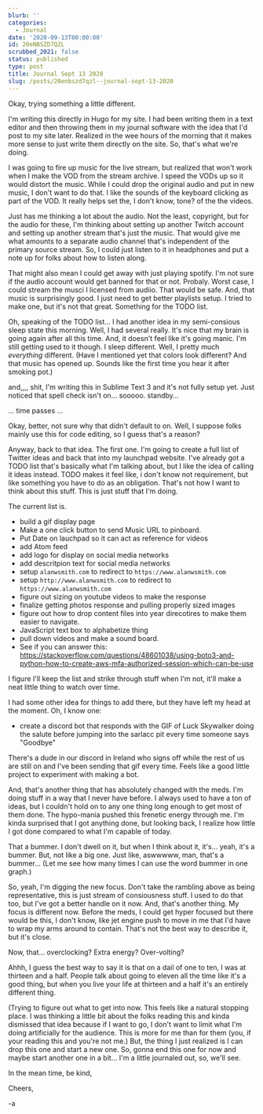 ```yaml
---
blurb: ''
categories:
  - Journal
date: '2020-09-13T00:00:00'
id: 20eNBSZD7QZL
scrubbed_2021: false
status: published
type: post
title: Journal Sept 13 2020
slug: /posts/20enbszd7qzl--journal-sept-13-2020
---
```


Okay, trying something a little different. 

I'm writing this directly in Hugo for my site. I had been writing them in a text editor and then throwing them in my journal software with the idea that I'd post to my site later. Realized in the wee hours of the morning that it makes more sense to just write them directly on the site. So, that's what we're doing.

I was going to fire up music for the live stream, but realized that won't work when I make the VOD from the stream archive. I speed the VODs up so it would distort the music. While I could drop the original audio and put in new music, I don't want to do that. I like the sounds of the keyboard clicking as part of the VOD. It really helps set the, I don't know, tone? of the the videos. 

Just has me thinking a lot about the audio. Not the least, copyright, but for the audio for these, I'm thinking about setting up another Twitch account and setting up another stream that's just the music. That would give me what amounts to a separate audio channel that's independent of the primary source stream. So, I could just listen to it in headphones and put a note up for folks about how to listen along. 

That might also mean I could get away with just playing spotify. I'm not sure if the audio account would get banned for that or not. Probaly. Worst case, I could stream the musci I licensed from audiio. That would be safe. And, that music is surprisingly good. I just need to get better playlists setup. I tried to make one, but it's not that great. Something for the TODO list. 

Oh, speaking of the TODO list... I had another idea in my semi-consious sleep state this morning. Well, I had several really. It's nice that my brain is going again after all this time. And, it doesn't feel like it's going manic. I'm still getting used to it though. I sleep different. Well, I pretty much _everything_ different. (Have I mentioned yet that colors look different? And that music has opened up. Sounds like the first time you hear it after smoking pot.)

and,,,, shit, I'm writing this in Sublime Text 3 and it's not fully setup yet. Just noticed that spell check isn't on... sooooo. standby... 

... time passes ...


Okay, better, not sure why that didn't default to on. Well, I suppose folks mainly use this for code editing, so I guess that's a reason?

Anyway, back to that idea. The first one. I'm going to create a full list of Twitter ideas and back that into my launchpad website. I've already got a TODO list that's basically what I'm talking about, but I like the idea of calling it ideas instead. TODO makes it feel like, i don't know not requirement, but like something you have to do as an obligation. That's not how I want to think about this stuff. This is just stuff that I'm doing. 

The current list is. 

- build a gif display page
- Make a one click button to send Music URL to pinboard.
- Put Date on lauchpad so it can act as reference for videos
- add Atom feed
- add logo for display on social media networks
- add descritpion text for social media networks
- setup `alanwsmith.com` to redirect to `https://www.alanwsmith.com`
- setup `http://www.alanwsmith.com` to redirect to `https://www.alanwsmith.com`
- figure out sizing on youtube videos to make the response
- finalize getting photos response and pulling properly sized images
- figure out how to drop content files into year direcotires to make them easier to navigate.
- JavaScript text box to alphabetize thing
- pull down videos and make a sound board.
- See if you can answer this: https://stackoverflow.com/questions/48601038/using-boto3-and-python-how-to-create-aws-mfa-authorized-session-which-can-be-use


I figure I'll keep the list and strike through stuff when I'm not, it'll make a neat little thing to watch over time. 

I had some other idea for things to add there, but they have left my head at the moment. Oh, I know one:

- create a discord bot that responds with the GIF of Luck Skywalker doing the salute before jumping into the sarlacc pit every time someone says "Goodbye"

There's a dude in our discord in Ireland who signs off while the rest of us are still on and I've been sending that gif every time. Feels like a good little project to experiment with making a bot.

And, that's another thing that has absolutely changed with the meds. I'm doing stuff in a way that I never have before. I always used to have a ton of ideas, but I couldn't hold on to any one thing long enough to get most of them done. The hypo-mania pushed this frenetic energy through me. I'm kinda surprised that I got anything done, but looking back, I realize how little I got done compared to what I'm capable of today. 

That a bummer. I don't dwell on it, but when I think about it, it's... yeah, it's a bummer. But, not like a big one. Just like, aswwwww, man, that's a bummer... (Let me see how many times I can use the word bummer in one graph.) 


So, yeah, I'm digging the new focus. Don't take the rambling above as being representative, this is just stream of consiousness stuff. I used to do that too, but I've got a better handle on it now. And, that's another thing. My focus is different now. Before the meds, I could get hyper focused but there would be this, I don't know, like jet engine push to move in me that I'd have to wrap my arms around to contain. That's not the best way to describe it, but it's close. 

Now, that... overclocking? Extra energy? Over-volting? 

Ahhh, I guess the best way to say it is that on a dail of one to ten, I was at thirteen and a half. People talk about going to eleven all the time like it's a good thing, but when you live your life at thirteen and a half it's an entirely different thing. 

(Trying to figure out what to get into now. This feels like a natural stopping place. I was thinking a little bit about the folks reading this and kinda dismissed that idea because if I want to go, I don't want to limit what I'm doing artificially for the audience. This is more for me than for them (you, if your reading this and you're not me.) But, the thing I just realized is I can drop this one and start a new one. So, gonna end this one for now and maybe start another one in a bit... I'm a little journaled out, so, we'll see. 

In the mean time, be kind, 

Cheers,

-a
